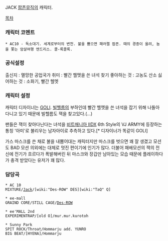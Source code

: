 JACK
[[팝픈뮤직]]의 캐릭터.

[[목차]]
=== 캐릭터 코멘트 ===
 * AC10 - 독소대기. 세계로부터의 변천. 불을 뿜으면 패러렐 팝픈. 때의 경종이 울려, 놈을 쫓는 암살여행 엔드리스. 콜-록콜록.

=== 공식설정 ===
출신지 : 멸망한 공업국가
취미 : 빨간 헬멧을 쓴 녀석 찾기
좋아하는 것 : 고농도 산소
싫어하는 것 : 소화기, 빨간 헬멧

=== 캐릭터 설정 ===
캐릭터 디자이너는 [[GOLI]].
[[빌헬름]]의 부하인데 빨간 헬멧을 쓴 녀석을 잡기 위해 나돌아 다니고 있기 때문에 빌헬름도 잭을 찾고있다.(...)
 
팬들은 잭이 찾아다닌다는 녀석을 [[비트매니아 IIDX]] 6th Style의 VJ ARMY에 등장하는 통칭 '아미'로 불리우는 남자아이로 추측하고 있다.[* 디자이너가 똑같이 GOLI]

가스 마스크를 쓴 채로 불을 내뿜어대는 캐릭터지만 마스크를 벗으면 꽤 잘 생겼고 모션도 BAD 모션 의외에는 대체로 멋진 편이기에 인기가 많다.
더불어 패배모션의 잭의 전신에 전기가 흐르다가 폭발해버린 뒤 마스크와 장갑만 남아있는 모습 때문에 플레이하다가 충격 받았다는 유저가 꽤 많다.

=== 담당곡 ===
 * AC 10
 MIXTURE/[[Jack]]/[wiki:"Des-ROW" DES][wiki:"TaQ" Q]

 * ee-mall
 GRAIND CORE/STILL CAGE/[[Des-ROW]]

 * ee'MALL 2nd 
 EXPERIMENTRAP/[old O]/mur.mur.kurotoh

 * Sunny Park
 SPIT ROCK/Throat/Hommarju add. YUNRO
 BIG BEAT/[HYENA]/Hommarju

